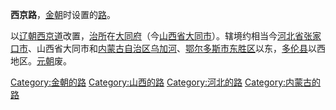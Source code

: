 '''西京路'''，[[金朝|金朝]]时设置的[[路_(行政区划)|路]]。

以[[辽朝|辽朝]][[西京道|西京道]]改置，[[治所|治所]]在[[大同府|大同府]]（今[[山西省|山西省]][[大同市|大同市]]）。辖境约相当今[[河北省|河北省]][[张家口市|张家口市]]、山西省大同市和[[内蒙古自治区|内蒙古自治区]][[乌加河|乌加河]]、[[鄂尔多斯市|鄂尔多斯市]][[东胜区|东胜区]]以东，[[多伦县|多伦县]]以西地区。[[元朝|元朝]]废。 

{{金朝行政区划|nocat}}
{{金朝行政区划小作品}}
[[Category:金朝的路|Category:金朝的路]] 
[[Category:山西的路|Category:山西的路]] 
[[Category:河北的路|Category:河北的路]]
[[Category:内蒙古的路|Category:内蒙古的路]]